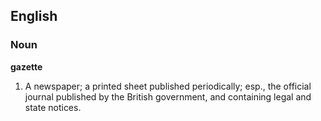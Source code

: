 ==English==

===Noun===

'''gazette'''

#A newspaper; a printed sheet published periodically; esp., the official journal published by the British government, and containing legal and state notices.